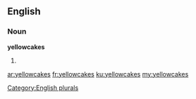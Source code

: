 ==English==

===Noun===
'''yellowcakes'''

# {{plural of|yellowcake}}

[[Category:English plurals]]

[[ar:yellowcakes]]
[[fr:yellowcakes]]
[[ku:yellowcakes]]
[[my:yellowcakes]]